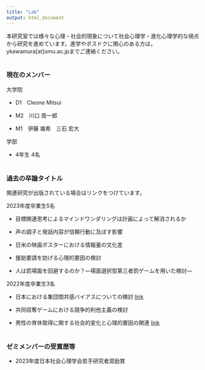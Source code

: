 ---
title: "Lab"
output: html_document
---

本研究室では様々な心理・社会的現象について社会心理学・進化心理学的な視点から研究を進めています。進学やポスドクに関心のある方は，ykawamura[at]omu.ac.jpまでご連絡ください。
<br/><br/>

### 現在のメンバー

大学院

- D1　Cleone Mitsui

- M2　川口 周一郎

- M1　伊藤 颯希　三石 宏大

学部

- 4年生 4名
<br/><br/>

### 過去の卒論タイトル

関連研究が出版されている場合はリンクをつけています。

2023年度卒業生5名

- 目標関連思考によるマインドワンダリングは計画によって解消されるか

- 声の調子と発話内容が信頼行動に及ぼす影響

- 日米の映画ポスターにおける情報量の文化差

- 援助要請を妨げる心理的要因の検討

- 人は罰場面を回避するのか？―場面選択型第三者罰ゲームを用いた検討―

2022年度卒業生3名

- 日本における集団間共感バイアスについての検討 <a href="https://doi.org/10.5178/lebs.2023.102" target="_blank">link</a>

- 共同収奪ゲームにおける競争的利他主義の検討

- 男性の育休取得に関する社会的変化と心理的要因の関連 <a href="https://onlinelibrary.wiley.com/doi/full/10.1111/jpr.12507" target="_blank">link</a>
<br/><br/>

### ゼミメンバーの受賞歴等

- 2023年度日本社会心理学会若手研究者奨励賞

